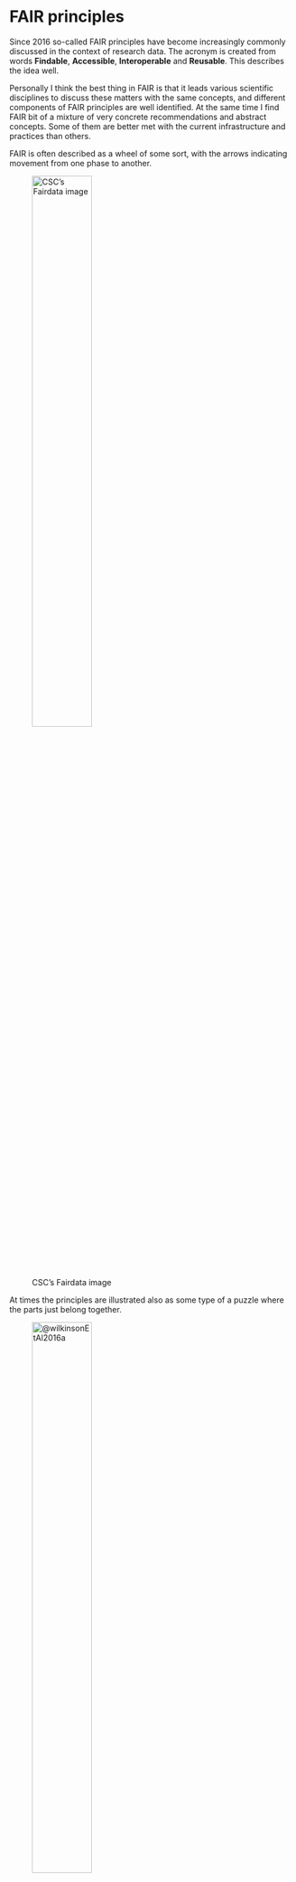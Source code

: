 # FAIR principles

Since 2016 so-called FAIR principles have become increasingly commonly discussed in the context of research data. The acronym is created from words **Findable**, **Accessible**, **Interoperable** and **Reusable**. This describes the idea well. 

Personally I think the best thing in FAIR is that it leads various scientific disciplines to discuss these matters with the same concepts, and different components of FAIR principles are well identified. At the same time I find FAIR bit of a mixture of very concrete recommendations and abstract concepts. Some of them are better met with the current infrastructure and practices than others. 

FAIR is often described as a wheel of some sort, with the arrows indicating movement from one phase to another.

![CSC's Fairdata image](./media/csc_fairdata.png){width=50%}

At times the principles are illustrated also as some type of a puzzle where the parts just belong together. 

<!--![Parland-von Essen et. al. 2016](https://d3i71xaburhd42.cloudfront.net/c252f96e782694cae4305af471de1762ca94c2eb/6-Figure2-1.png)-->

![@wilkinsonEtAl2016a](media/fair-principles.png){width=50%}

## Findable

By **findable** it is meant that the data can be uniquely distinguished from other materials, and it is described in a manner that points an interested user accurately toward it. Persistent identifier is an important part of this, and any data repository we decide to use should provide this automatically, ideally immediately when the data is first described. The dataset creator should bother primarily with the description itself, as the metadata indexing and identifier creation should happen within the repository. 

Metadata indexing means that once the resource is described, it will pop up in various aggregating search platforms. For example, language resources are harvested from many locations into [Virtual Language Observatory](https://vlo.clarin.eu). But this is already specific to different repositories. This is possible only when metadata is machine readable. This means that it uses standards and definitions shared by all materials in a given repository, or those that are used in a given scientific field. 

There is a long history of describing metadata for materials that never end up being deposited anywhere. This is not a really good thing. I think this has impacted negatively in how some larger repositories are perceived, because so many have an experience of finding something interesting, but not being able to access the materials themselves. Disclaimer: I have done this myself! It is often easy to describe something in a very initial phase of the project, but finishing it is usually a different matter. 

I would actually recommend not to describe public metadata much before you are truly ready to submit the actual materials. At the same time we are developing the idea that, for example, archived linguistic materials, should be archived very early and be updated incrementally, so maybe we will see workflows where both the metadata and the dataset grow organically while a project team works on it along the years. This is discussed further in the Section on versions. 

This discussion about metadata not actually pointing to the described resource leads to the next section, which is about accessibility. 

## Accessible

Accessible in this context means that it should be possible to access the data with a normal computer and internet connection. Maybe the spirit of the description would also indicate some programmatic access, but I don't think we are very often in that point yet. 

One important aspect here is that the access method to the dataset should allow authentication when that is necessary. Indeed, when we discuss FAIR principles, we are not talking only about openly accessible data. Lots of research materials cannot be made open, but may need to adhere into different access requirements. For example, for some materials only scientific use is permitted, so there has to be some mechanism to verify and control to what uses the data is distributed for. This is particularly important with data that contains personal data. You can read more in Section Open Access.

One specific type of access restriction is embargo. This means that the data is deposited and described, but it can be accessed only after some specific time has passed. This is a very reasonable request if, for example, someone is writing an article or thesis about the dataset, and wants that to be submitted, accepted or published before the data is made more openly available. There are no rules in this (I think), but a reasonable embargo period would thereby be closely connected to expected times such research projects usually can last. 

There are also examples of unreasonable embargo periods. In the University Library of Jyväskylä in Finland there is a closet sealed by Finnish researcher Eliel Lagercrantz, which can be opened 300 years after his birth in 26.12.2194.

<!--![Unreasonable embargo example. Image: [StultuS, Wikimedia Commons, CC BY-SA](https://fi.wikipedia.org/wiki/Eliel_Lagercrantz#/media/Tiedosto:Lagercrantzin_kaappi.jpg) ](https://upload.wikimedia.org/wikipedia/commons/thumb/a/a1/Lagercrantzin_kaappi.jpg/1024px-Lagercrantzin_kaappi.jpg)-->

![Unreasonable embargo pictured. Image: [StultuS, Wikimedia Commons, CC BY-SA](https://fi.wikipedia.org/wiki/Eliel_Lagercrantz#/media/Tiedosto:Lagercrantzin_kaappi.jpg)](media/1024px-Lagercrantzin_kaappi.jpeg){width=50%}

No matter what the access requirements, the metadata should make it clear what these demanded conditions are. A clear license is the best approach to this, since then we are immediately on a (quite) common ground about the possible reuse. 

One good example about managing the access is LBR-system is the Language Bank of Finland. The researcher can log in, add resources into a basket, write an explanation about their use, and someone will approve or decline the request. I think we are still very much developing the practices of who actually does these approvements, but at least in LBR system they have managed to make this a good experience for the user, and apparently also effortless for the approver. There are other systems like this which demand very technically complex applications, which may be a burden for both participants. 

Not all data lives forever. In some studies there are fixed periods of how long the data is stored, and some repositories promise the storage periods of 10 or 50 years, for example. This connects partly to the longetivity and durability of institutions as well: promising that something is stored essentially forever, would demand that there is some organization always handling this work. This is not possible, and for some research data not even reasonable. However, one idea of FAIR is that at least the metadata would be stored after the data has been destroyed, so that some accountability and description does remain. 

Of course there is also a curious relation between research data and cultural data. The materials we collect and refine now will in decades and centuries blur with other materials that represent this period we live in, and it's a good question what is the exact relation or difference here. Also in our contemporary work we may often use materials that have been collected in 1870s or 1880s, or earlier, and of course as time passes also the artefacts we create do have this widening temporal dimension. 

## Interoperable

By interoperable we mean that the data and metadata, following FAIR principles, should be usable and understandable for another specialist of your field. This means that we should use formats and vocabularies that are commonly used in our field. 

One thing I want to emphasize with formats is that the format alone is only part of the picture. Yes, we should use formats that are typical for our field, and if we use something else, we should pay extra attention to the documentation of those decisions. However, the use of valid format doesn't help us very much if the fields within the format are empty or incorrectly filled. Additionally, some formats are lax, and allow various customization. This is particularly typical for some XML structures used with linguistic data. It is a good step forward if we know that a file is, for example, ELAN XML file that contains transcriptions, but if the files are not fully consistent and the structures used are not documented, we are still really far away from being able to use these materials in a truly interoperable manner. 

I personally feel a dataset is interoperable if I don't have to fix it very much before I can use it. I also think that we should keep the mindset where we are intelligent people doing materials that will be used by other intelligent people. So the bar is not really at the level where everything has to be automagically interoperable without thinking anything, but we should not invent a wheel again every time there is a new dataset. 

One part of interoperability is also that the data is linked to relevant datasets and resources. This could mean the materials from which the dataset is originally created, or publications where it has been used. Further use of datasets inevitable leads into new versions and additional datasets, so if possible, links to these are also very important. That said we do not really have a clear way to always follow where distinct datasets are used, no matter how good our identifiers and other practices. Adhering to common citation practices is one way through which we try to develope this further. 

## Reusable

Reusability refers to both possibility to understand easily what this data can be used for, and also to concrete conditions of doing this if so desired. The background of the dataset should be described so that the limitations and general scope of the material is understandable. License, which was discussed already above, connects to this section strongly, as it is one important condition for the further reuse. 

The background, or provenance, is a central question here. Who collected the data, in which conditions, and funded by which entity? What was the exact process in which these materials were created? What was the goal of creating them in the first place? Especially important is to indicate which other your data includes data from somewhere else, or if it has been published before somewhere. We will discuss this further in Section Starting a dataset. 

Software is usually discussed in the context of reusability. I think this is especially important when we create a dataset from another dataset, and when it is done programmatically by querying or extracting a specific part of the resource, and possibly combining it with something else. In these cases recommendable scenario is to store a specific reference to the original data, or maybe even the original data itself, and store separately also the code used to create the new version. Storing only the code is not necessarily enough, but more information should be given about the computing environment. Which version of the programming language was used, which package versions were installed and so on. I think the reality of these things is that we often cannot run that code successfully after more years have passed, and we shouldn't obsess over this fact. Who knows, maybe it will run beautifully! The point is that by documenting this environment and storing the code itself we can arrive into a point where we have good conditions to exactly understand what was done, and where the possible differences arise from. 

There are also very specific conditions at times. For example, in CLARIN infrastructure there have been materials that can be redistributed within CLARIN. This means that it is possible to reuse the materials and publish them, but not anywhere. This is, at least in theory, a very convenient way to publish new versions of materials that cannot be made openly available. To my knowledge this has not been very commonly done, at least in Finland, but it's a good idea. 

## Are we actually doing this?

As mentioned, we often see FAIR described as a kind of circle. However, I'm personally little bit sceptical about how well we are truly doing with this. I would argue that the situations where new datasets are created are still much more common that actual reuse of old data -- not to even mention datasets that have been edited and republished. 

All these ideas we have discussed in relation to FAIR are very good. I think technically and methologically they really encompass very large part of what we have to take into account while working with our research data, if we truly want to make it open and reusable. Many aspects not even recommendations, but demands. We have to think of licenses, we have to understand where the data comes from, we have to know if we actually are allowed to do what we are doing. 

But I do think that we really need to see a shift from creating new datasets to combining and reusing those that already exist. I may be blinded by my linguistics background, where I certainly do not see this happening. 

